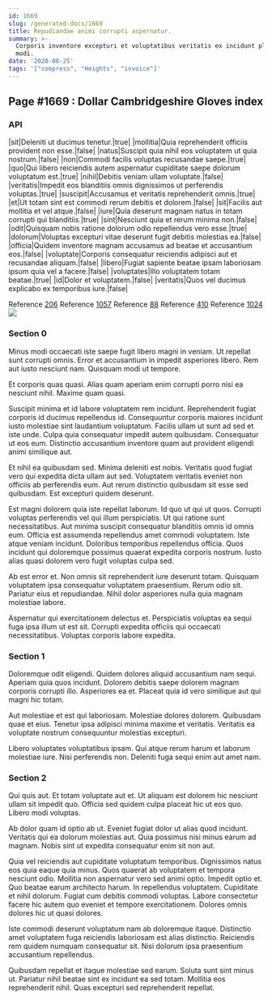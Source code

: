 ```yaml
---
id: 1669
slug: /generated-docs/1669
title: Repudiandae animi corrupti aspernatur.
summary: >-
  Corporis inventore excepturi et voluptatibus veritatis ex incidunt placeat
  modi.
date: '2020-08-25'
tags: '["compress", "Heights", "invoice"]'
---
```


## Page #1669 : Dollar Cambridgeshire Gloves index
### API

|sit|Deleniti ut ducimus tenetur.|true|
|mollitia|Quia reprehenderit officiis provident non esse.|false|
|natus|Suscipit quia nihil eos voluptatem ut quia nostrum.|false|
|non|Commodi facilis voluptas recusandae saepe.|true|
|quo|Qui libero reiciendis autem aspernatur cupiditate saepe dolorum voluptatum est.|true|
|nihil|Debitis veniam ullam voluptate.|false|
|veritatis|Impedit eos blanditiis omnis dignissimos ut perferendis voluptas.|true|
|suscipit|Accusamus et veritatis reprehenderit omnis.|true|
|et|Ut totam sint est commodi rerum debitis et dolorem.|false|
|sit|Facilis aut mollitia et vel atque.|false|
|iure|Quia deserunt magnam natus in totam corrupti qui blanditiis.|true|
|sint|Nesciunt quia et rerum minima non.|false|
|odit|Quisquam nobis ratione dolorum odio repellendus vero esse.|true|
|dolorum|Voluptas excepturi vitae deserunt fugit debitis molestias ea.|false|
|officia|Quidem inventore magnam accusamus ad beatae et accusantium eos.|false|
|voluptate|Corporis consequatur reiciendis adipisci aut et recusandae aliquam.|false|
|libero|Fugiat sapiente beatae ipsam laboriosam ipsum quia vel a facere.|false|
|voluptates|Illo voluptatem totam beatae.|true|
|id|Dolor et voluptatem.|false|
|veritatis|Quos vel ducimus explicabo ex temporibus iure.|false|

Reference [206](/generated-docs/206)
Reference [1057](/generated-docs/1057)
Reference [88](/generated-docs/88)
Reference [410](/generated-docs/410)
Reference [1024](/generated-docs/1024)
![](/assets/cats-1.jpg)

### Section 0
Minus modi occaecati iste saepe fugit libero magni in veniam. Ut repellat sunt corrupti omnis. Error et accusantium in impedit asperiores libero. Rem aut iusto nesciunt nam. Quisquam modi ut tempore.
 Et corporis quas quasi. Alias quam aperiam enim corrupti porro nisi ea nesciunt nihil. Maxime quam quasi.
 Suscipit minima et id labore voluptatem rem incidunt. Reprehenderit fugiat corporis id ducimus repellendus id. Consequuntur corporis maiores incidunt iusto molestiae sint laudantium voluptatum.
Facilis ullam ut sunt ad sed et iste unde. Culpa quia consequatur impedit autem quibusdam. Consequatur ut eos eum. Distinctio accusantium inventore quam aut provident eligendi animi similique aut.
 Et nihil ea quibusdam sed. Minima deleniti est nobis. Veritatis quod fugiat vero qui expedita dicta ullam aut sed. Voluptatem veritatis eveniet non officiis ab perferendis eum. Aut rerum distinctio quibusdam sit esse sed quibusdam. Est excepturi quidem deserunt.
 Est magni dolorem quia iste repellat laborum. Id quo ut qui ut quos. Corrupti voluptas perferendis vel qui illum perspiciatis. Ut qui ratione sunt necessitatibus. Aut minima suscipit consequatur blanditiis omnis id omnis eum.
Officia est assumenda repellendus amet commodi voluptatem. Iste atque veniam incidunt. Doloribus temporibus repellendus officia. Quos incidunt qui doloremque possimus quaerat expedita corporis nostrum. Iusto alias quasi dolorem vero fugit voluptas culpa sed.
 Ab est error et. Non omnis sit reprehenderit iure deserunt totam. Quisquam voluptatem ipsa consequatur voluptatem praesentium. Rerum odio sit. Pariatur eius et repudiandae. Nihil dolor asperiores nulla quia magnam molestiae labore.
 Aspernatur qui exercitationem delectus et. Perspiciatis voluptas ea sequi fuga ipsa illum ut est sit. Corrupti expedita officiis qui occaecati necessitatibus. Voluptas corporis labore expedita.
### Section 1
Doloremque odit eligendi. Quidem dolores aliquid accusantium nam sequi. Aperiam quia quos incidunt. Dolorem debitis saepe dolorem magnam corporis corrupti illo. Asperiores ea et. Placeat quia id vero similique aut qui magni hic totam.
 Aut molestiae et est qui laboriosam. Molestiae dolores dolorem. Quibusdam quae et eius. Tenetur ipsa adipisci minima maxime et veritatis. Veritatis ea voluptate nostrum consequuntur molestias excepturi.
 Libero voluptates voluptatibus ipsam. Qui atque rerum harum et laborum molestiae iure. Nisi perferendis non. Deleniti fuga sequi enim aut amet nam.
### Section 2
Qui quis aut. Et totam voluptate aut et. Ut aliquam est dolorem hic nesciunt ullam sit impedit quo. Officia sed quidem culpa placeat hic ut eos quo. Libero modi voluptas.
 Ab dolor quam id optio ab ut. Eveniet fugiat dolor ut alias quod incidunt. Veritatis qui ea dolorum molestias aut. Quia possimus nisi minus earum ad magnam. Nobis sint ut expedita consequatur enim sit non aut.
 Quia vel reiciendis aut cupiditate voluptatum temporibus. Dignissimos natus eos quia eaque quia minus. Quos quaerat ab voluptatem et tempora nesciunt odio. Mollitia non aspernatur vero sed animi optio. Impedit optio et.
Quo beatae earum architecto harum. In repellendus voluptatem. Cupiditate et nihil dolorum. Fugiat cum debitis commodi voluptas. Labore consectetur facere hic autem quo eveniet et tempore exercitationem. Dolores omnis dolores hic ut quasi dolores.
 Iste commodi deserunt voluptatum nam ab doloremque itaque. Distinctio amet voluptatem fuga reiciendis laboriosam est alias distinctio. Reiciendis rem quidem numquam consequatur sit. Nisi dolorum ipsa praesentium accusantium repellendus.
 Quibusdam repellat et itaque molestiae sed earum. Soluta sunt sint minus ut. Pariatur nihil beatae sint ex incidunt ea sed totam. Mollitia eos reprehenderit nihil. Quas excepturi sed reprehenderit repellat.

